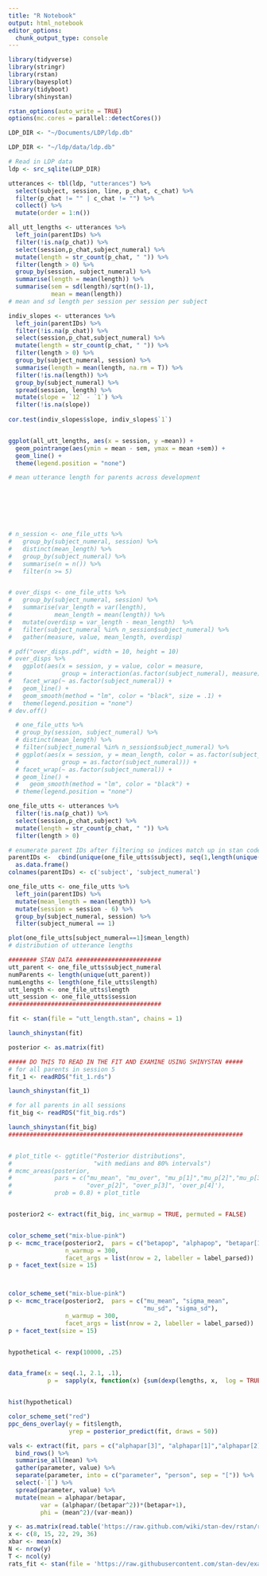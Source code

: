 ```yaml
---
title: "R Notebook"
output: html_notebook
editor_options: 
  chunk_output_type: console
---
```


```r
library(tidyverse)
library(stringr)
library(rstan)
library(bayesplot)
library(tidyboot)
library(shinystan)

rstan_options(auto_write = TRUE)
options(mc.cores = parallel::detectCores())
```


```r
LDP_DIR <- "~/Documents/LDP/ldp.db"

LDP_DIR <- "~/ldp/data/ldp.db"

# Read in LDP data
ldp <- src_sqlite(LDP_DIR)

utterances <- tbl(ldp, "utterances") %>%
  select(subject, session, line, p_chat, c_chat) %>%
  filter(p_chat != "" | c_chat != "") %>%
  collect() %>%
  mutate(order = 1:n()) 


```

```r

all_utt_lengths <- utterances %>%
  left_join(parentIDs) %>%
  filter(!is.na(p_chat)) %>%
  select(session,p_chat,subject_numeral) %>%
  mutate(length = str_count(p_chat, " ")) %>%
  filter(length > 0) %>%
  group_by(session, subject_numeral) %>%
  summarise(length = mean(length)) %>%
  summarise(sem = sd(length)/sqrt(n()-1),
            mean = mean(length))
# mean and sd length per session per session per subject

indiv_slopes <- utterances %>%
  left_join(parentIDs) %>%
  filter(!is.na(p_chat)) %>%
  select(session,p_chat,subject_numeral) %>%
  mutate(length = str_count(p_chat, " ")) %>%
  filter(length > 0) %>%
  group_by(subject_numeral, session) %>%
  summarise(length = mean(length, na.rm = T)) %>%
  filter(!is.na(length)) %>%
  group_by(subject_numeral) %>%
  spread(session, length) %>%
  mutate(slope = `12` - `1`) %>%
  filter(!is.na(slope))
  
cor.test(indiv_slopes$slope, indiv_slopes$`1`)


ggplot(all_utt_lengths, aes(x = session, y =mean)) + 
  geom_pointrange(aes(ymin = mean - sem, ymax = mean +sem)) + 
  geom_line() + 
  theme(legend.position = "none")

# mean utterance length for parents across development




  


# n_session <- one_file_utts %>%
#   group_by(subject_numeral, session) %>%
#   distinct(mean_length) %>%
#   group_by(subject_numeral) %>%
#   summarise(n = n()) %>%
#   filter(n >= 5)


# over_disps <- one_file_utts %>%
#   group_by(subject_numeral, session) %>%
#   summarise(var_length = var(length),
#            mean_length = mean(length)) %>%
#   mutate(overdisp = var_length - mean_length)  %>%
#   filter(subject_numeral %in% n_session$subject_numeral) %>%
#   gather(measure, value, mean_length, overdisp)

# pdf("over_disps.pdf", width = 10, height = 10)
# over_disps %>%
#   ggplot(aes(x = session, y = value, color = measure,
#              group = interaction(as.factor(subject_numeral), measure))) +
#   facet_wrap(~ as.factor(subject_numeral)) +
#   geom_line() +
#   geom_smooth(method = "lm", color = "black", size = .1) + 
#   theme(legend.position = "none")
# dev.off()

  # one_file_utts %>%
  # group_by(session, subject_numeral) %>%
  # distinct(mean_length) %>%
  # filter(subject_numeral %in% n_session$subject_numeral) %>%
  # ggplot(aes(x = session, y = mean_length, color = as.factor(subject_numeral),
  #            group = as.factor(subject_numeral))) +
  # facet_wrap(~ as.factor(subject_numeral)) +
  # geom_line() +
  #   geom_smooth(method = "lm", color = "black") +
  # theme(legend.position = "none")

one_file_utts <- utterances %>%
  filter(!is.na(p_chat)) %>%
  select(session,p_chat,subject) %>%
  mutate(length = str_count(p_chat, " ")) %>%
  filter(length > 0)

# enumerate parent IDs after filtering so indices match up in stan code
parentIDs <-  cbind(unique(one_file_utts$subject), seq(1,length(unique(one_file_utts$subject)))) %>%
  as.data.frame()
colnames(parentIDs) <- c('subject', 'subject_numeral')

one_file_utts <- one_file_utts %>%
  left_join(parentIDs) %>%
  mutate(mean_length = mean(length)) %>%
  mutate(session = session - 6) %>%
  group_by(subject_numeral, session) %>%
  filter(subject_numeral == 1)

plot(one_file_utts[subject_numeral==1]$mean_length)
# distribution of utterance lengths

######## STAN DATA ########################
utt_parent <- one_file_utts$subject_numeral
numParents <- length(unique(utt_parent))
numLengths <- length(one_file_utts$length)
utt_length <- one_file_utts$length
utt_session <- one_file_utts$session
###########################################

fit <- stan(file = "utt_length.stan", chains = 1)

launch_shinystan(fit)

posterior <- as.matrix(fit)

##### DO THIS TO READ IN THE FIT AND EXAMINE USING SHINYSTAN #####
# for all parents in session 5
fit_1 <- readRDS("fit_1.rds")

launch_shinystan(fit_1)

# for all parents in all sessions
fit_big <- readRDS("fit_big.rds")

launch_shinystan(fit_big)
##################################################################


# plot_title <- ggtitle("Posterior distributions",
#                       "with medians and 80% intervals")
# mcmc_areas(posterior, 
#            pars = c("mu_mean", "mu_over", "mu_p[1]","mu_p[2]","mu_p[3]", "mu_p[4]", "over_p[1]",
#                     "over_p[2]", "over_p[3]", 'over_p[4]'), 
#            prob = 0.8) + plot_title


posterior2 <- extract(fit_big, inc_warmup = TRUE, permuted = FALSE)


color_scheme_set("mix-blue-pink")
p <- mcmc_trace(posterior2,  pars = c("betapop", "alphapop", "betapar[1]", "alphapar[1]", "lp__"),
                n_warmup = 300,
                facet_args = list(nrow = 2, labeller = label_parsed))
p + facet_text(size = 15)



color_scheme_set("mix-blue-pink")
p <- mcmc_trace(posterior2,  pars = c("mu_mean", "sigma_mean",
                                      "mu_sd", "sigma_sd"),
                n_warmup = 300,
                facet_args = list(nrow = 2, labeller = label_parsed))
p + facet_text(size = 15)


hypothetical <- rexp(10000, .25)


data_frame(x = seq(.1, 2.1, .1), 
           p =  sapply(x, function(x) {sum(dexp(lengths, x,  log = TRUE))}))


hist(hypothetical)

color_scheme_set("red")
ppc_dens_overlay(y = fit$length, 
                 yrep = posterior_predict(fit, draws = 50))

vals <- extract(fit, pars = c("alphapar[3]", "alphapar[1]","alphapar[2]", "alphapar[4]", "betapar[1]","betapar[2]","betapar[3]", "betapar[4]")) %>%
  bind_rows() %>%
  summarise_all(mean) %>%
  gather(parameter, value) %>%
  separate(parameter, into = c("parameter", "person", sep = "[")) %>%
  select(-`[`) %>%
  spread(parameter, value) %>%
  mutate(mean = alphapar/betapar,
         var = (alphapar/(betapar^2))*(betapar+1),
         phi = (mean^2)/(var-mean))
```

```r
y <- as.matrix(read.table('https://raw.github.com/wiki/stan-dev/rstan/rats.txt', header = TRUE))
x <- c(8, 15, 22, 29, 36)
xbar <- mean(x)
N <- nrow(y)
T <- ncol(y)
rats_fit <- stan(file = 'https://raw.githubusercontent.com/stan-dev/example-models/master/bugs_examples/vol1/rats/rats.stan')
```


